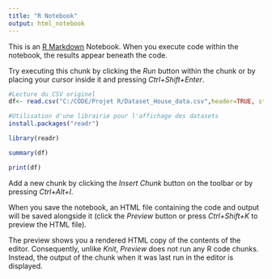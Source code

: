 ```yaml
---
title: "R Notebook"
output: html_notebook
---
```


This is an [R Markdown](http://rmarkdown.rstudio.com) Notebook. When you execute code within the notebook, the results appear beneath the code. 

Try executing this chunk by clicking the *Run* button within the chunk or by placing your cursor inside it and pressing *Ctrl+Shift+Enter*. 

```r
#Lecture du CSV originel
df<- read.csv("C:/CODE/Projet R/Dataset_House_data.csv",header=TRUE, stringsAsFactors=TRUE, sep="", na.strings="NA", dec=",",strip.white=TRUE)
```


```r
#Utilisation d'une librairie pour l'affichage des datasets
install.packages("readr")
```
```r
library(readr)
```
```r
summary(df)
```


```r
print(df)
```

Add a new chunk by clicking the *Insert Chunk* button on the toolbar or by pressing *Ctrl+Alt+I*.

When you save the notebook, an HTML file containing the code and output will be saved alongside it (click the *Preview* button or press *Ctrl+Shift+K* to preview the HTML file).

The preview shows you a rendered HTML copy of the contents of the editor. Consequently, unlike *Knit*, *Preview* does not run any R code chunks. Instead, the output of the chunk when it was last run in the editor is displayed.
